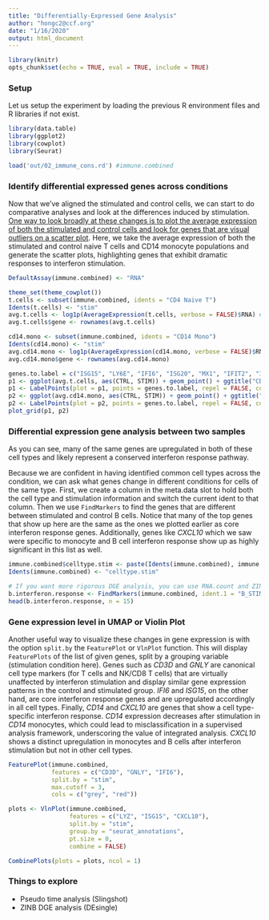 ```yaml
---
title: "Differentially-Expressed Gene Analysis"
author: "hongc2@ccf.org"
date: "1/16/2020"
output: html_document
---
```


```r
library(knitr)
opts_chunk$set(echo = TRUE, eval = TRUE, include = TRUE)
```

### Setup
Let us setup the experiment by loading the previous R environment files and R libraries if not exist.
```r
library(data.table)
library(ggplot2)
library(cowplot)
library(Seurat)

load('out/02_immune_cons.rd') #immune.combined
```

### Identify differential expressed genes across conditions
Now that we've aligned the stimulated and control cells, we can start to do comparative analyses and look at the differences induced by stimulation. <u>One way to look broadly at these changes is to plot the average expression of both the stimulated and control cells and look for genes that are visual outliers on a scatter plot</u>. Here, we take the average expression of both the stimulated and control naive T cells and CD14 monocyte populations and generate the scatter plots, highlighting genes that exhibit dramatic responses to interferon stimulation.

```r

DefaultAssay(immune.combined) <- "RNA"

theme_set(theme_cowplot())
t.cells <- subset(immune.combined, idents = "CD4 Naive T")
Idents(t.cells) <- "stim"
avg.t.cells <- log1p(AverageExpression(t.cells, verbose = FALSE)$RNA) #the default slot is .data which was normalized in the prev step!
avg.t.cells$gene <- rownames(avg.t.cells)

cd14.mono <- subset(immune.combined, idents = "CD14 Mono")
Idents(cd14.mono) <- "stim"
avg.cd14.mono <- log1p(AverageExpression(cd14.mono, verbose = FALSE)$RNA)
avg.cd14.mono$gene <- rownames(avg.cd14.mono)

genes.to.label = c("ISG15", "LY6E", "IFI6", "ISG20", "MX1", "IFIT2", "IFIT1", "CXCL10", "CCL8")
p1 <- ggplot(avg.t.cells, aes(CTRL, STIM)) + geom_point() + ggtitle("CD4 Naive T Cells")
p1 <- LabelPoints(plot = p1, points = genes.to.label, repel = FALSE, colour="red")
p2 <- ggplot(avg.cd14.mono, aes(CTRL, STIM)) + geom_point() + ggtitle("CD14 Monocytes")
p2 <- LabelPoints(plot = p2, points = genes.to.label, repel = FALSE, colour="red")
plot_grid(p1, p2)
```

### Differential expression gene analysis between two samples
As you can see, many of the same genes are upregulated in both of these cell types and likely represent a conserved interferon response pathway.

Because we are confident in having identified common cell types across the condition, we can ask what genes change in different conditions for cells of the same type. First, we create a column in the meta.data slot to hold both the cell type and stimulation information and switch the current ident to that column. Then we use `FindMarkers` to find the genes that are different between stimulated and control B cells. Notice that many of the top genes that show up here are the same as the ones we plotted earlier as core interferon response genes. Additionally, genes like *CXCL10* which we saw were specific to monocyte and B cell interferon response show up as highly significant in this list as well.

```r
immune.combined$celltype.stim <- paste(Idents(immune.combined), immune.combined$stim, sep = "_")
Idents(immune.combined) <- "celltype.stim"

# If you want more rigorous DGE analysis, you can use RNA.count and ZINB (zero-inflation negative binomial) as a test model.
b.interferon.response <- FindMarkers(immune.combined, ident.1 = "B_STIM", ident.2 = "B_CTRL", verbose = FALSE)
head(b.interferon.response, n = 15)
```

### Gene expression level in UMAP or Violin Plot
Another useful way to visualize these changes in gene expression is with the option `split.by` the `FeaturePlot` or `VlnPlot` function. This will display `FeaturePlots` of the list of given genes, split by a grouping variable (stimulation condition here). Genes such as *CD3D* and *GNLY* are canonical cell type markers (for T cells and NK/CD8 T cells) that are virtually unaffected by interferon stimulation and display similar gene expression patterns in the control and stimulated group. *IFI6* and *ISG15*, on the other hand, are core interferon response genes and are upregulated accordingly in all cell types. Finally, *CD14* and *CXCL10* are genes that show a cell type-specific interferon response. *CD14* expression decreases after stimulation in *CD14* monocytes, which could lead to misclassification in a supervised analysis framework, underscoring the value of integrated analysis. *CXCL10* shows a distinct upregulation in monocytes and B cells after interferon stimulation but not in other cell types.

```r
FeaturePlot(immune.combined, 
            features = c("CD3D", "GNLY", "IFI6"), 
            split.by = "stim", 
            max.cutoff = 3, 
            cols = c("grey", "red"))
```

```r
plots <- VlnPlot(immune.combined, 
                 features = c("LYZ", "ISG15", "CXCL10"), 
                 split.by = "stim", 
                 group.by = "seurat_annotations", 
                 pt.size = 0, 
                 combine = FALSE)

CombinePlots(plots = plots, ncol = 1)
```

### Things to explore
- Pseudo time analysis (Slingshot)
- ZINB DGE analysis (DEsingle)
